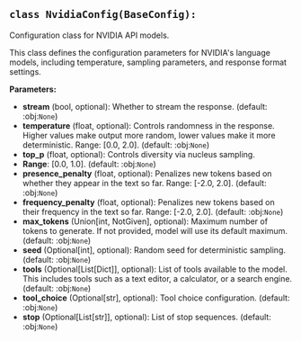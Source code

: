 <a id="camel.configs.nvidia_config"></a>

<a id="camel.configs.nvidia_config.NvidiaConfig"></a>

## `class NvidiaConfig(BaseConfig):`

Configuration class for NVIDIA API models.

This class defines the configuration parameters for NVIDIA's language
models, including temperature, sampling parameters, and response format
settings.

**Parameters:**

- **stream** (bool, optional): Whether to stream the response. (default: :obj:`None`)
- **temperature** (float, optional): Controls randomness in the response. Higher values make output more random, lower values make it more deterministic. Range: [0.0, 2.0]. (default: :obj:`None`)
- **top_p** (float, optional): Controls diversity via nucleus sampling.
- **Range**: [0.0, 1.0]. (default: :obj:`None`)
- **presence_penalty** (float, optional): Penalizes new tokens based on whether they appear in the text so far. Range: [-2.0, 2.0]. (default: :obj:`None`)
- **frequency_penalty** (float, optional): Penalizes new tokens based on their frequency in the text so far. Range: [-2.0, 2.0]. (default: :obj:`None`)
- **max_tokens** (Union[int, NotGiven], optional): Maximum number of tokens to generate. If not provided, model will use its default maximum. (default: :obj:`None`)
- **seed** (Optional[int], optional): Random seed for deterministic sampling. (default: :obj:`None`)
- **tools** (Optional[List[Dict]], optional): List of tools available to the model. This includes tools such as a text editor, a calculator, or a search engine. (default: :obj:`None`)
- **tool_choice** (Optional[str], optional): Tool choice configuration. (default: :obj:`None`)
- **stop** (Optional[List[str]], optional): List of stop sequences. (default: :obj:`None`)
